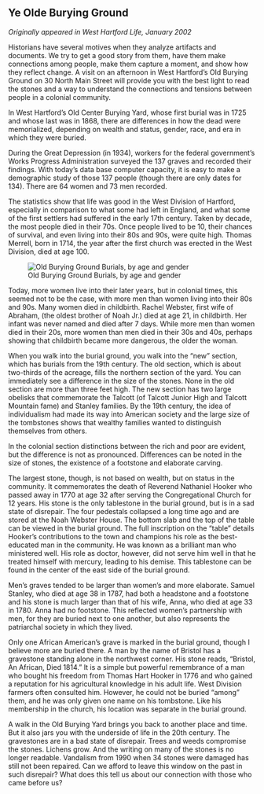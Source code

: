 ## Ye Olde Burying Ground {-}

*Originally appeared in West Hartford Life, January 2002*

Historians have several motives when they analyze artifacts and documents. We try to get a good story from them, have them make connections among people, make them capture a moment, and show how they reflect change. A visit on an afternoon in West Hartford’s Old Burying Ground on 30 North Main Street will provide you with the best light to read the stones and a way to understand the connections and tensions between people in a colonial community.

In West Hartford’s Old Center Burying Yard, whose first burial was in 1725 and whose last was in 1868, there are differences in how the dead were memorialized, depending on wealth and status, gender, race, and era in which they were buried.

During the Great Depression (in 1934), workers for the federal government’s Works Progress Administration surveyed the 137 graves and recorded their findings. With today’s data base computer capacity, it is easy to make a demographic study of those 137 people (though there are only dates for 134). There are 64 women and 73 men recorded.

The statistics show that life was good in the West Division of Hartford, especially in comparison to what some had left in England, and what some of the first settlers had suffered in the early 17th century. Taken by decade, the most people died in their 70s. Once people lived to be 10, their chances of survival, and even living into their 80s and 90s, were quite high. Thomas Merrell, born in 1714, the year after the first church was erected in the West Division, died at age 100.

![Old Burying Ground Burials, by age and gender](images/01-burying-graph-cropped.png)

Today, more women live into their later years, but in colonial times, this seemed not to be the case, with more men than women living into their 80s and 90s. Many women died in childbirth. Rachel Webster, first wife of Abraham, (the oldest brother of Noah Jr.) died at age 21, in childbirth. Her infant was never named and died after 7 days. While more men than women died in their 20s, more women than men died in their 30s and 40s, perhaps showing that childbirth became more dangerous, the older the woman.

When you walk into the burial ground, you walk into the “new” section, which has burials from the 19th century. The old section, which is about two-thirds of the acreage, fills the northern section of the yard. You can immediately see a difference in the size of the stones. None in the old section are more than three feet high. The new section has two large obelisks that commemorate the Talcott (of Talcott Junior High and Talcott Mountain fame) and Stanley families. By the 19th century, the idea of individualism had made its way into American society and the large size of the tombstones shows that wealthy families wanted to distinguish themselves from others.

In the colonial section distinctions between the rich and poor are evident, but the difference is not as pronounced. Differences can be noted in the size of stones, the existence of a footstone and elaborate carving.

The largest stone, though, is not based on wealth, but on status in the community. It commemorates the death of Reverend Nathaniel Hooker who passed away in 1770 at age 32 after serving the Congregational Church for 12 years. His stone is the only tablestone in the burial ground, but is in a sad state of disrepair. The four pedestals collapsed a long time ago and are stored at the Noah Webster House. The bottom slab and the top of the table can be viewed in the burial ground. The full inscription on the “table” details Hooker’s contributions to the town and champions his role as the best-educated man in the community. He was known as a brilliant man who ministered well. His role as doctor, however, did not serve him well in that he treated himself with mercury, leading to his demise. This tablestone can be found in the center of the east side of the burial ground.

Men’s graves tended to be larger than women’s and more elaborate. Samuel Stanley, who died at age 38 in 1787, had both a headstone and a footstone and his stone is much larger than that of his wife, Anna, who died at age 33 in 1780. Anna had no footstone. This reflected women’s partnership with men, for they are buried next to one another, but also represents the patriarchal society in which they lived.

Only one African American’s grave is marked in the burial ground, though I believe more are buried there. A man by the name of Bristol has a gravestone standing alone in the northwest corner. His stone reads, “Bristol, An African, Died 1814.” It is a simple but powerful remembrance of a man who bought his freedom from Thomas Hart Hooker in 1776 and who gained a reputation for his agricultural knowledge in his adult life. West Division farmers often consulted him. However, he could not be buried “among” them, and he was only given one name on his tombstone. Like his membership in the church, his location was separate in the burial ground.

A walk in the Old Burying Yard brings you back to another place and time. But it also jars you with the underside of life in the 20th century. The gravestones are in a bad state of disrepair. Trees and weeds compromise the stones. Lichens grow. And the writing on many of the stones is no longer readable. Vandalism from 1990 when 34 stones were damaged has still not been repaired. Can we afford to leave this window on the past in such disrepair? What does this tell us about our connection with those who came before us?

